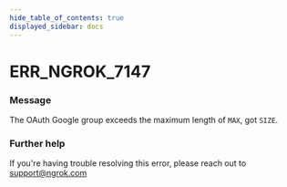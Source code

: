 ```yaml
---
hide_table_of_contents: true
displayed_sidebar: docs
---
```



# ERR_NGROK_7147

### Message

The OAuth Google group exceeds the maximum length of `MAX`, got `SIZE`.

### Further help

If you're having trouble resolving this error, please reach out to [support@ngrok.com](mailto:support@ngrok.com?subject=Help%20with%20ERR_NGROK_7147)

<ErrorDetails error="err_ngrok_7147" />
